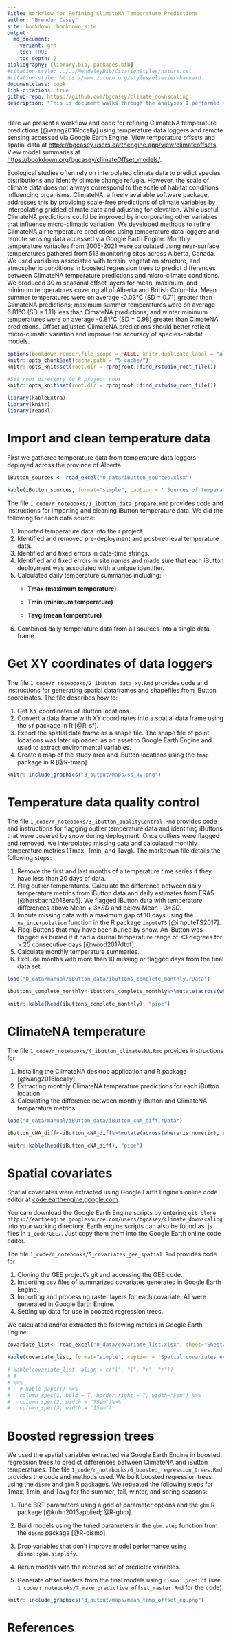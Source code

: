 ```yaml
---
Title: Workflow for Refining ClimateNA Temperature Predictions
author: "Brendan Casey"
site: bookdown::bookdown_site
output: 
  md_document:
    variant: gfm
    toc: TRUE
    toc_depth: 2
bibliography: [library.bib, packages.bib]
#citation-style: ../../MendeleyBib/CitationStyles/nature.csl
#citation-style: https://www.zotero.org/styles/elsevier-harvard
documentclass: book
link-citations: true
github-repo: https://github.com/bgcasey/climate_downscaling
description: "This is document walks through the analyses I performed for this research."
---
```


Here we present a workflow and code for refining ClimateNA temperature predictions [@wang2016locally] using temperature data loggers and remote sensing accessed via Google Earth Engine. View temperature offsets and spatial data at <https://bgcasey.users.earthengine.app/view/climateoffsets>. View model summaries at <https://bookdown.org/bgcasey/climateOffset_models/>.

Ecological studies often rely on interpolated climate data to predict species distributions and identify climate change refugia. However, the scale of climate data does not always correspond to the scale of habitat conditions influencing organisms. ClimateNA, a freely available software package, addresses this by providing scale-free predictions of climate variables by interpolating gridded climate data and adjusting for elevation. While useful, ClimateNA predictions could be improved by incorporating other variables that influence micro-climatic variation. We developed methods to refine ClimateNA air temperature predictions using temperature data loggers and remote sensing data accessed via Google Earth Engine. Monthly temperature variables from 2005-2021 were calculated using near-surface temperatures gathered from 513 monitoring sites across Alberta, Canada. We used variables associated with terrain, vegetation structure, and atmospheric conditions in boosted regression trees to predict differences between ClimateNA temperature predictions and micro-climate conditions. We produced 30 m seasonal offset layers for mean, maximum, and minimum temperatures covering all of Alberta and British Columbia. Mean summer temperatures were on average -0.03°C (SD = 0.71) greater than ClimateNA predictions; maximum summer temperatures were on average 6.81°C (SD = 1.11) less than CimateNA predictions; and winter minimum temperatures were on average -0.81°C (SD = 0.98) greater than CimateNA predictions. Offset adjusted ClimateNA predictions should better reflect micro-climatic variation and improve the accuracy of species-habitat models.

```r
options(bookdown.render.file_scope = FALSE, knitr.duplicate.label = "allow") 
knitr::opts_chunk$set(cache.path = "5_cache/")
knitr::opts_knit$set(root.dir = rprojroot::find_rstudio_root_file())
```

```r
#Set root directory to R project root
knitr::opts_knit$set(root.dir = rprojroot::find_rstudio_root_file())
```

```r
library(kableExtra)
library(knitr)
library(readxl)
```

# Import and clean temperature data

First we gathered temperature data from temperature data loggers deployed across the province of Alberta.

```r
iButton_sources <- read_excel("0_data/iButton_sources.xlsx")

kable(iButton_sources, format="simple", caption = ' Sources of temperature data loggers.')
```

The file `1_code/r_notebooks/1_ibutton_data_prepare.Rmd` provides code and instructions for importing and cleaning iButton temperature data. We did the following for each data source:

1.  Imported temperature data into the r project.
2.  Identified and removed pre-deployment and post-retrieval temperature data.
3.  Identified and fixed errors in date-time strings.
4.  Identified and fixed errors in site names and made sure that each iButton deployment was associated with a unique identifier.
5.  Calculated daily temperature summaries including:
    -   **Tmax (maximum temperature)**

    -   **Tmin (minimum temperature)**

    -   **Tavg (mean temperature)**
6.  Combined daily temperature data from all sources into a single data frame.

# Get XY coordinates of data loggers

The file `1_code/r_notebooks/2_ibutton_data_xy.Rmd` provides code and instructions for generating spatial dataframes and shapefiles from iButton coordinates. The file describes how to:

1.  Get XY coordinates of iButton locations.
2.  Convert a data frame with XY coordinates into a spatial data frame using the `sf` package in R [@R-sf].
3.  Export the spatial data frame as a shape file. The shape file of point locations was later uploaded as an asset to Google Earth Engine and used to extract environmental variables.
4.  Create a map of the study area and iButton locations using the `tmap` package in R [@R-tmap].

```r
knitr::include_graphics("3_output/maps/ss_xy.png")
```

# Temperature data quality control

The file `1_code/r_notebooks/3_ibutton_qualityControl.Rmd` provides code and instructions for flagging outlier temperature data and identifing iButtons that were covered by snow during deployment. Once outliers were flagged and removed, we interpolated missing data and calculated monthly temperature metrics (Tmax, Tmin, and Tavg). The markdown file details the following steps:

1.  Remove the first and last months of a temperature time series if they have less than 20 days of data.
2.  Flag outlier temperatures. Calculate the difference between daily temperature metrics from iButton data and daily estimates from ERA5 [@hersbach2018era5]. We flagged iButton data with temperature differences above Mean + 3\**SD* and below Mean - 3\**SD.*
3.  Impute missing data with a maximum gap of 10 days using the `na_interpolation` function in the R package `imputeTS` [@imputeTS2017].
4.  Flag iButtons that may have been buried by snow. An iButton was flagged as buried if it had a diurnal temperature range of \<3 degrees for \> 25 consecutive days [@wood2017dtdf].
5.  Calculate monthly temperature summaries.
6.  Exclude months with more than 10 missing or flagged days from the final data set.

```r
load("0_data/manual/iButton_data/ibuttons_complete_monthly.rData")

ibuttons_complete_monthly<-ibuttons_complete_monthly%>%mutate(across(where(is.numeric), round, 3))

knitr::kable(head(ibuttons_complete_monthly), "pipe") 
```

# ClimateNA temperature

The file `1_code/r_notebooks/4_ibutton_climatesNA.Rmd` provides instructions for:

1.  Installing the ClimateNA desktop application and R package [@wang2016locally].
2.  Extracting monthly ClimateNA temperature predictions for each iButton location.
3.  Calculating the difference between monthly iButton and ClimateNA temperature metrics.

```r
load("0_data/manual/iButton_data/iButton_cNA_diff.rData")

iButton_cNA_diff<-iButton_cNA_diff%>%mutate(across(where(is.numeric), round, 3))

knitr::kable(head(iButton_cNA_diff), "pipe") 
```

# Spatial covariates

Spatial covariates were extracted using Google Earth Engine's online code editor at [code.earthengine.google.com](http://code.earthengine.google.com/).

You cam download the Google Earth Engine scripts by entering `git clone https://earthengine.googlesource.com/users/bgcasey/climate_downscaling` into your working directory. Earth engine scripts can also be found as .js files in `1_code/GEE/`. Just copy them them into the Google Earth online code editor.

The file `1_code/r_notebooks/5_covariates_gee_spatial.Rmd` provides code for:

1.  Cloning the GEE project's git and accessing the GEE code.
2.  Importing csv files of summarized covariates generated in Google Earth Engine.
3.  Importing and processing raster layers for each covariate. All were generated in Google Earth Engine.
4.  Setting up data for use in boosted regression trees.

We calculated and/or extracted the following metrics in Google Earth Engine:

```r
covariate_list<- read_excel("0_data/covariate_list.xlsx", sheet="Sheet2")

kable(covariate_list, format="simple", caption = 'Spatial covariates evaluated and used in our analysis.')

# kable(covariate_list, align = c("l", "l", "r", "r")) 
# # 
# %>%
#   # kable_paper() %>%
#   column_spec(1, bold = T, border_right = T, width="5em") %>%
#   column_spec(2, width = "75em")%>%
#   column_spec(3, width = "15em")

```

# Boosted regression trees {.unnumbered}

We used the spatial variables extracted via Google Earth Engine in boosted regression trees to predict differences between ClimateNA and iButton temperatures. The file `1_code/r_notebooks/6_boosted_regression_trees.Rmd` provides the code and methods used. We built boosted regression trees using the `dismo` and `gbm` R packages. We repeated the following steps for Tmax, Tmin, and Tavg for the summer, fall, winter, and spring seasons:

1.  Tune BRT parameters using a grid of parameter options and the `gbm` R package [@kuhn2013applied; @R-gbm].

2.  Build models using the tuned parameters in the `gbm.step` function from the `dismo` package [@R-dismo]

3.  Drop variables that don't improve model performance using `dismo::gbm.simplify`.

4.  Rerun models with the reduced set of predictor variables.

5.  Generate offset rasters from the final models using `dismo::predict` (see `1_code/r_notebooks/7_make_predictive_offset_raster.Rmd` for the code).

```r
knitr::include_graphics("3_output/maps/mean_temp_offset_eg.png")
```

# References

::: {#refs}
:::

<!--chapter:end:index.Rmd-->

